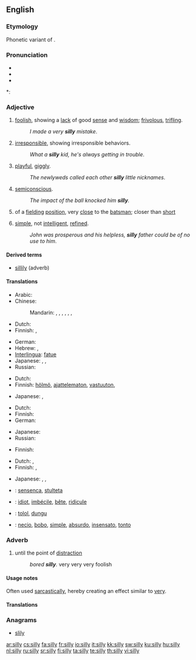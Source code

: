 {{wikipedia|dab=silly}}
==English==

===Etymology===
Phonetic variant of {{term|seely}}.

===Pronunciation===
* {{SAMPA|/'/}}
* {{IPA|/'sIlI/}}
* {{audio|en-us-silly.ogg|Audio (US)}}

*: {{rhymes|ɪli}}

===Adjective===
{{en-adj|silli|er}}

# [[foolish]], showing a [[lack]] of good [[sense]] and [[wisdom]]; [[frivolous]], [[trifling]].
#: ''I made a very '''silly''' mistake''.
# [[irresponsible]], showing irresponsible behaviors.
#: ''What a '''silly''' kid, he's always getting in trouble''.
# [[playful]], [[giggly]].
#: ''The newlyweds called each other '''silly''' little nicknames''.
# [[semiconscious]].
#: ''The impact of the ball knocked him '''silly'''.''
# {{cricket}} of a [[fielding]] [[position]], very [[close]] to the [[batsman]]; closer than [[short]]
# {{pejorative}} [[simple]], not [[intelligent]], [[refined]].
#: ''John was prosperous and his helpless, '''silly''' father could be of no use to him''.

====Derived terms====
* [[sillily]] (adverb)

====Translations====
{{trans-top|foolish, showing a lack of good sense and wisdom}}
* Arabic: {{t|ar|سخيف|tr=sakhiif|sc=Arab}}
* Chinese:
*: Mandarin: {{t|zh|愚蠢|tr=yúchǔn|sc=Hani}},  {{t|zh|笨|tr=bèn|sc=Hani}},  {{t|zh|傻|tr=shǎ|sc=Hani}},  {{t|zh|糊塗|sc=Hani}},  {{t|zh|糊涂|tr=hútu|sc=Hani}},  {{t|zh|無聊|sc=Hani}},  {{t|zh|无聊|tr=wúliáo|sc=Hani}}
* Dutch: {{t|nl|ondoordacht}}
* Finnish: {{t+|fi|typerä}}, {{t+|fi|hölmö}}
{{trans-mid}}
* German: {{t|de|doof}}
* Hebrew: {{he-translation|מטופש|metupásh}} {{m}}, {{he-translation|טיפשי|tipshí}} {{m}}
* [[Interlingua]]: [[fatue]]
* Japanese: {{t|ja|馬鹿げた|tr=bakageta|sc=Jpan}},  {{t|ja|ばかな|tr=baka-na|sc=Jpan}},  {{t|ja|他愛ない|tr=tawainai|sc=Jpan}}
* Russian: {{t+|ru|глупый|tr=glúpyj|sc=Cyrl}}
{{trans-bottom}}

{{trans-top|irresponsible, showing irresponsible behaviors}}
* Dutch: {{t+|nl|dom}}
* Finnish: [[hölmö]], [[ajattelematon]], [[vastuuton]], {{t+|fi|typerä}}
{{trans-mid}}
* Japanese: {{t-|ja|馬鹿な|tr=baka na|sc=Jpan}}, {{t-|ja|阿呆な|tr=aho na|sc=Jpan}}
{{trans-bottom}}

{{trans-top|playful, giggly}}
* Dutch: {{t+|nl|ondeugend}}
* Finnish: {{t-|fi|hassu}}
* German: {{t+|de|albern}}
{{trans-mid}}
* Japanese: {{t|ja|つまらない|tr=tsumaranai|sc=Jpan}}
* Russian: {{t+|ru|глупышка|tr=glúpyj|sc=Cyrl}}
{{trans-bottom}}

{{trans-top|semiconscious}}
* Finnish: {{t-|fi|sekava}}
{{trans-mid}}
{{trans-bottom}}

{{trans-top|cricket: of a fielding position, very close to the batsman; closer than short}}
{{trans-mid}}
{{trans-bottom}}

{{trans-top|pejorative: simple, not intelligent, refined}}
* Dutch: {{t+|nl|dom}}, {{t+|nl|stom}}
* Finnish: {{t+|fi|yksinkertainen}}, {{t+|fi|hölmö}}
{{trans-mid}}
* Japanese: {{t-|ja|馬鹿な|tr=baka na|sc=Jpan}}, {{t-|ja|阿呆な|tr=aho na|sc=Jpan}}, {{t|ja|愚鈍な|tr=gudon na|sc=Jpan}}
{{trans-bottom}}

{{checktrans-top}}
* {{ttbc|Esperanto}}: [[sensenca]], [[stulteta]]
* {{ttbc|French}}: [[idiot]], [[imbécile]], [[bête]], [[ridicule]]
{{trans-mid}}
* {{ttbc|Indonesian}}: [[tolol]], [[dungu]]
* {{ttbc|Spanish}}: [[necio]], [[bobo]], [[simple]], [[absurdo]], [[insensato]], [[tonto]]
{{trans-bottom}}

===Adverb===
{{en-adv|silli|er}}

# {{rfd-sense}} until the point of [[distraction]]
#: ''bored '''silly'''.'' very very very foolish

====Usage notes====
Often used [[sarcasm|sarcastically]], hereby creating an effect similar to [[very]].

====Translations====
{{trans-top|until the point of distraction}}
{{trans-mid}}
{{trans-bottom}}

===Anagrams===
* [[slily]]

[[ar:silly]]
[[cs:silly]]
[[fa:silly]]
[[fr:silly]]
[[io:silly]]
[[it:silly]]
[[kk:silly]]
[[sw:silly]]
[[ku:silly]]
[[hu:silly]]
[[nl:silly]]
[[ru:silly]]
[[sr:silly]]
[[fi:silly]]
[[ta:silly]]
[[te:silly]]
[[th:silly]]
[[vi:silly]]